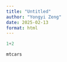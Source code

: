 ```yaml
---
title: "Untitled"
author: "Yongyi Zeng"
date: 2025-02-13
format: html
---
```


```python
1+2
```


```r
mtcars
```